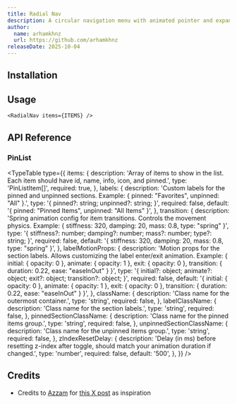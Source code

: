 ```yaml
---
title: Radial Nav
description: A circular navigation menu with animated pointer and expanding buttons for smooth interactive transitions.
author:
  name: arhamkhnz
  url: https://github.com/arhamkhnz
releaseDate: 2025-10-04
---
```


<ComponentPreview name="demo-components-community-radial-nav" />

## Installation

<ComponentInstallation name="components-community-radial-nav" />

## Usage

```tsx
<RadialNav items={ITEMS} />
```

## API Reference

### PinList

<TypeTable
  type={{
    items: {
      description:
        'Array of items to show in the list. Each item should have id, name, info, icon, and pinned.',
      type: 'PinListItem[]',
      required: true,
    },
    labels: {
      description:
        'Custom labels for the pinned and unpinned sections. Example: { pinned: "Favorites", unpinned: "All" }.',
      type: '{ pinned?: string; unpinned?: string; }',
      required: false,
      default: '{ pinned: "Pinned Items", unpinned: "All Items" }',
    },
    transition: {
      description:
        'Spring animation config for item transitions. Controls the movement physics. Example: { stiffness: 320, damping: 20, mass: 0.8, type: "spring" }',
      type: '{ stiffness?: number; damping?: number; mass?: number; type?: string; }',
      required: false,
      default: '{ stiffness: 320, damping: 20, mass: 0.8, type: "spring" }',
    },
    labelMotionProps: {
      description:
        'Motion props for the section labels. Allows customizing the label enter/exit animation. Example: { initial: { opacity: 0 }, animate: { opacity: 1 }, exit: { opacity: 0 }, transition: { duration: 0.22, ease: "easeInOut" } }',
      type: '{ initial?: object; animate?: object; exit?: object; transition?: object; }',
      required: false,
      default:
        '{ initial: { opacity: 0 }, animate: { opacity: 1 }, exit: { opacity: 0 }, transition: { duration: 0.22, ease: "easeInOut" } }',
    },
    className: {
      description: 'Class name for the outermost container.',
      type: 'string',
      required: false,
    },
    labelClassName: {
      description: 'Class name for the section labels.',
      type: 'string',
      required: false,
    },
    pinnedSectionClassName: {
      description: 'Class name for the pinned items group.',
      type: 'string',
      required: false,
    },
    unpinnedSectionClassName: {
      description: 'Class name for the unpinned items group.',
      type: 'string',
      required: false,
    },
    zIndexResetDelay: {
      description:
        'Delay (in ms) before resetting z-index after toggle, should match your animation duration if changed.',
      type: 'number',
      required: false,
      default: '500',
    },
  }}
/>

## Credits

- Credits to [Azzam](https://x.com/azzamfyi) for [this X post](https://x.com/azzamfyi/status/1972164743143293209) as inspiration
